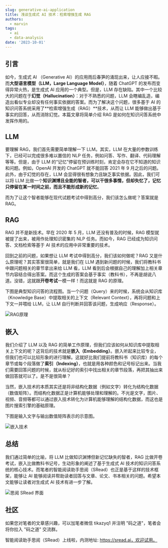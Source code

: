 ```yaml
---
slug: generative-ai-application
title: 浅谈生成式 AI 技术：检索增强生成 RAG
authors:
  - marvin
tags:
  - ai
  - data-analysis
date: '2023-10-01'
---
```

## 引言

如今，生成式 AI （Generative AI）的应用雨后春笋的涌现出来，让人应接不暇。而**大型语言模型（LLM，Large Language Model）**，随着 ChatGPT 的发布而变得异常火热，是生成式 AI 应用的一个典型。但是，LLM 存在缺陷。其中一个比较大的问题在于**幻觉（Hallucination）**：对于不熟悉的问题，LLM 会瞎编乱造，编造出看似专业却没有任何事实依据的答案。而为了解决这个问题，很多基于 AI 的知识问答系统采用了**检索增强生成（RAG）**技术，从而让 LLM 能够做出基于事实的回答，从而消除幻觉。本篇文章将简单介绍 RAG 是如何在知识问答系统中发挥作用的。

## LLM

要理解 RAG，我们首先需要简单理解一下 LLM。其实，LLM 在大量的参数训练下，已经可以完成很多难以置信的 NLP 任务，例如问答、写作、翻译、代码理解等等。但是，由于 LLM 的“记忆”停留在预训练时刻，肯定会存在它不知道的知识和问题。例如，OpenAI 开发的 ChatGPT 就不能回答 2021 年 9 月之后的问题。此外，由于幻觉的存在，LLM 会显得很有想象力且缺乏事实依据。因此，我们可以将 LLM 比做一个**知识渊博且全能的智者，可以干很多事情，但却失忆了，记忆只停留在某一时间之前，而且不能形成新的记忆**。

而为了让这个智者能够在现代试题考试中得到高分，我们该怎么做呢？答案就是 RAG。

<!--truncate-->

## RAG

RAG 并不是新技术。早在 2020 年 5 月，LLM 还没有普及的时候，RAG 模型就被提了出来，被用作处理知识密集的 NLP 任务。而如今，RAG 已经成为知识问答、文档检索等基于 AI 技术的应用中非常重要的技术。

回到之前的问题，如果想让 LLM 考试中得到高分，我们该如何做呢？RAG 又是什么原理呢？其实答案很简单，就是我们在 LLM 遇到新问题的时候，我们将教科书中跟问题相关的章节拿出来给 LLM 看，LLM 看到后会根据自己的理解加上相关章节内容结合得出答案。而这个生成的答案会基于事实（教科书），不再是胡说八道。没错，这就跟**开卷考试**一模一样！而这就是 RAG 的原理。

下图是典型知识问答的流程图。当一个问题（Query）来的时候，系统会从知识库（Knowledge Base）中提取相关的上下文（Relevant Context），再将问题和上下文一并喂给 LLM，让 LLM 自行判断并回答该问题，生成响应（Response）。

![RAG原理](https://codao.crawlab.cn/images/2023-10-01-092937.png)

## 嵌入

我们介绍了 LLM 以及 RAG 的简单工作原理，但我们应该如何从知识库中提取相关上下文的呢？这背后的技术就是**嵌入（Embedding）**。嵌入听起来比较专业，但我们也可以比较形象的进行理解。这就好比我们提前将教科书（知识库）的每个章节或每个段落做了**索引（Indexing）**，也就是用各种颜色和记号标记出来。当我们需要回答问题的时候，就从标记好的索引中找出相关的章节段落，再把其抽出来做回答就可以了。是不是很简单？

当然，嵌入技术的本质其实还是将非结构化数据（例如文字）转化为结构化数据（数值矩阵）。而结构化数据正是计算机能够处理和理解的。不光是文字，图片、视频、音频等都可以通过嵌入技术转化为计算机能够理解的结构化数据，而这也是图片搜索引擎的基础原理。

下图是输入文字与输出数值矩阵表示的示意图。

![嵌入技术](https://codao.crawlab.cn/images/2023-10-01-093450.gif)

## 总结

我们通过简单的比喻，将 LLM 比做知识渊博但新记忆缺失的智者，RAG 比做开卷考试，嵌入比做教科书记号，生动形象的阐述了基于生成式 AI 技术的知识问答系统的核心技术。而笔者的智能阅读助手思阅（SRead）也正是基于这样的技术框架，能够让 AI 能够阅读并帮助读者回答与文章、论文、书本相关的问题。希望本文能够让读者对生成式 AI 技术有进一步了解。

![思阅 SRead 界面](https://codao.crawlab.cn/images/2023-10-01-094738.png)

## 社区

如果您对笔者的文章感兴趣，可以加笔者微信 tikazyq1 并注明 "码之道"，笔者会将你拉入 "码之道" 交流群。

智能阅读助手思阅（SRead）上线啦，内测地址: https://sread.ai，欢迎试用。
